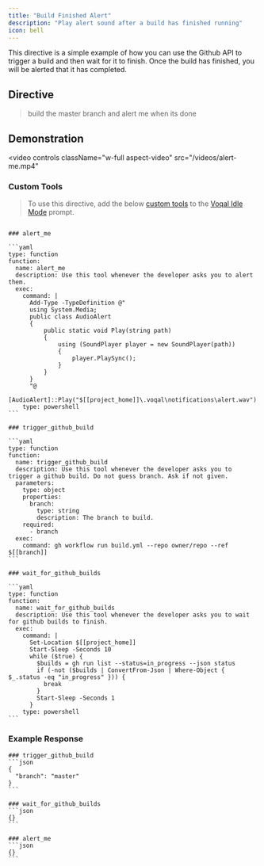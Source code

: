 ```yaml
---
title: "Build Finished Alert"
description: "Play alert sound after a build has finished running"
icon: bell
---
```


This directive is a simple example of how you can use the Github API to trigger a build and then wait for it to finish.
Once the build has finished, you will be alerted that it has completed.

## Directive

> build the master branch and alert me when its done

## Demonstration

<video
  controls
  className="w-full aspect-video"
  src="/videos/alert-me.mp4"
></video>

### Custom Tools

> To use this directive, add the below [custom tools](/tools/overview/#custom-tools) to the [Voqal Idle Mode](/modes/embedded/idle) prompt.

````

### alert_me

```yaml
type: function
function:
  name: alert_me
  description: Use this tool whenever the developer asks you to alert them.
  exec:
    command: |
      Add-Type -TypeDefinition @"
      using System.Media;
      public class AudioAlert
      {
          public static void Play(string path)
          {
              using (SoundPlayer player = new SoundPlayer(path))
              {
                  player.PlaySync();
              }
          }
      }
      "@
      [AudioAlert]::Play("$[[project_home]]\.voqal\notifications\alert.wav")
    type: powershell
```

### trigger_github_build

```yaml
type: function
function:
  name: trigger_github_build
  description: Use this tool whenever the developer asks you to trigger a github build. Do not guess branch. Ask if not given.
  parameters:
    type: object
    properties:
      branch:
        type: string
        description: The branch to build.
    required:
      - branch
  exec:
    command: gh workflow run build.yml --repo owner/repo --ref $[[branch]]
```

### wait_for_github_builds

```yaml
type: function
function:
  name: wait_for_github_builds
  description: Use this tool whenever the developer asks you to wait for github builds to finish.
  exec:
    command: |
      Set-Location $[[project_home]]
      Start-Sleep -Seconds 10
      while ($true) {
        $builds = gh run list --status=in_progress --json status
        if (-not ($builds | ConvertFrom-Json | Where-Object { $_.status -eq "in_progress" })) {
          break
        }
        Start-Sleep -Seconds 1
      }
    type: powershell
```
````

### Example Response

````
### trigger_github_build
```json
{
  "branch": "master"
}
```

### wait_for_github_builds
```json
{}
```

### alert_me
```json
{}
```
````
